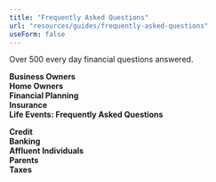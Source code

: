 ```yaml
---
title: "Frequently Asked Questions"
url: "resources/guides/frequently-asked-questions"
useForm: false
---
```


Over 500 every day financial questions answered.  
  

**Business Owners**  
**Home Owners**  
**Financial Planning**  
**Insurance**  
**Life Events: Frequently Asked Questions**  

**Credit**  
**Banking**  
**Affluent Individuals**  
**Parents**  
**Taxes**